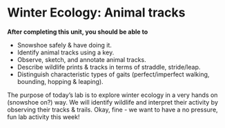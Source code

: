 # Winter Ecology: Animal tracks {#sec-scientific-method--experimental-design}

**After completing this unit, you should be able to**

-   Snowshoe safely & have doing it.
-   Identify animal tracks using a key.
-   Observe, sketch, and annotate animal tracks.
-   Describe wildlife prints & tracks in terms of straddle, stride/leap.
-   Distinguish characteristic types of gaits (perfect/imperfect walking, bounding, hopping & leaping).

The purpose of today's lab is to explore winter ecology in a very hands on (snowshoe on?) way. We will identify wildlife and interpret their activity by observing their tracks & trails. Okay, fine - we want to have a no pressure, fun lab activity this week!

